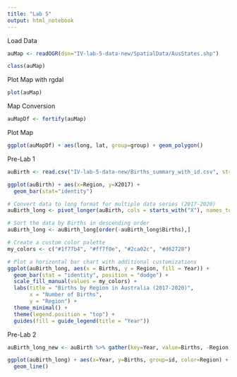 ```yaml
---
title: "Lab 5"
output: html_notebook
---
```


Load Data

```r
auMap <- readOGR(dsn="IV-lab-5-data-new/SpatialData/AusStates.shp")
```

```r
class(auMap)
```

Plot Map with rgdal

```r
plot(auMap)
```

Map Conversion

```r
auMapDf <- fortify(auMap)
```

Plot Map

```r
ggplot(auMapDf) + aes(long, lat, group=group) + geom_polygon()
```

Pre-Lab 1

```r
auBirth <- read.csv("IV-lab-5-data-new/Births_summary_with_id.csv", stringsAsFactors = FALSE)
```

```r
ggplot(auBirth) + aes(x=Region, y=X2017) +
  geom_bar(stat="identity")
```

```r
# Convert data to long format for multiple data series (2017-2020)
auBirth_long <- pivot_longer(auBirth, cols = starts_with("X"), names_to = "Year", values_to = "Births")

# Sort the data by Births in descending order
auBirth_long <- auBirth_long[order(-auBirth_long$Births),]

# Create a custom color palette
my_colors <- c("#1f77b4", "#ff7f0e", "#2ca02c", "#d62728")
```

```r
# Plot a horizontal bar chart with additional customizations
ggplot(auBirth_long, aes(x = Births, y = Region, fill = Year)) +
  geom_bar(stat = "identity", position = "dodge") +
  scale_fill_manual(values = my_colors) +
  labs(title = "Births by Region in Australia (2017-2020)",
       x = "Number of Births",
       y = "Region") +
  theme_minimal() +
  theme(legend.position = "top") +
  guides(fill = guide_legend(title = "Year"))
```

Pre-Lab 2

```r
auBirth_long_new <- auBirth %>% gather(key=Year, value=Births, -Region, -id)
```

```r
ggplot(auBirth_long) + aes(x=Year, y=Births, group=id, color=Region) +
  geom_line()
```
